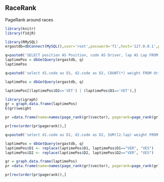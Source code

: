 ## RaceRank

PageRank around races

```r
library(knitr)
library(f1djR)

library(RMySQL)
ergastdb=dbConnect(MySQL(),user='root',password='f1',host='127.0.0.1',port=3399,dbname='ergastdb')
```

```r
q=paste0('SELECT position AS Position, code AS Driver, lap AS Lap FROM lapTimes l JOIN drivers d JOIN races r WHERE d.driverId=l.driverId AND r.raceId=l.raceId AND year=2018 AND round=1 ORDER BY position ASC')
laptimePos = dbGetQuery(ergastdb, q)
laptimePos
```



```r
q=paste0('select d1.code as D1, d2.code as D2, COUNT(*) weight FROM drivers d1 JOIN drivers d2 JOIN races r1 JOIN races r2 JOIN lapTimes l1 JOIN lapTimes l2 where   r1.raceId=r2.raceId and r2.raceId=l1.raceId and l1.raceId=l2.raceId and r1.year=2018 AND r1.round=1 and  l1.driverId=d1.driverId and l2.driverId=d2.driverId and l1.lap=l2.lap and l1.position>l2.position group by d1.code, d2.code  ')

laptimePos = dbGetQuery(ergastdb, q)
```
```r
laptimePos[(laptimePos$D2=='VET') | (laptimePos$D1=='VET'),]
```

```r
library(igraph)
gr = graph.data.frame(laptimePos)
E(gr)$weight
```

```r
pr =data.frame(name=names(page_rank(gr)$vector), pagerank=page_rank(gr)$vector)

pr[rev(order(pr$pagerank)),]
```



```r
q=paste0('select d1.code as D1, d2.code as D2, SUM(l2.lap) weight FROM drivers d1 JOIN drivers d2 JOIN races r1 JOIN races r2 JOIN lapTimes l1 JOIN lapTimes l2 where   r1.raceId=r2.raceId and r2.raceId=l1.raceId and l1.raceId=l2.raceId and r1.year=2018 AND r1.round=1 and  l1.driverId=d1.driverId and l2.driverId=d2.driverId and l1.lap=l2.lap and l1.position>l2.position group by d1.code, d2.code  ')

laptimePos = dbGetQuery(ergastdb, q)
laptimePos$D1 <- replace(laptimePos$D1, laptimePos$D1=="VER", "VES")
laptimePos$D2 <- replace(laptimePos$D2, laptimePos$D2=="VER", "VES")

gr = graph.data.frame(laptimePos)
pr =data.frame(name=names(page_rank(gr)$vector), pagerank=page_rank(gr)$vector)

pr[rev(order(pr$pagerank)),]
```


